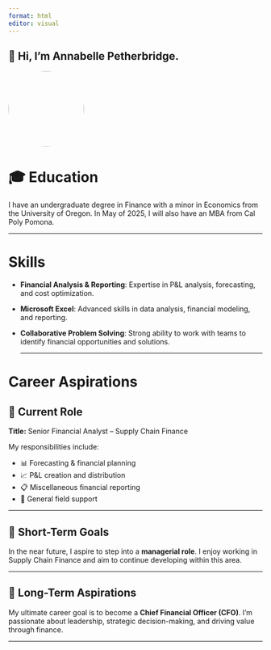```yaml
---
format: html
editor: visual
---
```


## 👋 Hi, I'm Annabelle Petherbridge.

[![](Annabelle-Photo.jpg){style="border-radius: 50%;" width="150"}](Annabelle-Photo.jpg)

# 🎓 Education

I have an undergraduate degree in Finance with a minor in Economics from the University of Oregon. In May of 2025, I will also have an MBA from Cal Poly Pomona.

------------------------------------------------------------------------

# Skills

-   **Financial Analysis & Reporting**: Expertise in P&L analysis, forecasting, and cost optimization.

-   **Microsoft Excel**: Advanced skills in data analysis, financial modeling, and reporting.

-   **Collaborative Problem Solving**: Strong ability to work with teams to identify financial opportunities and solutions.

    ------------------------------------------------------------------------

# Career Aspirations

## 💼 Current Role

**Title:** Senior Financial Analyst – Supply Chain Finance

My responsibilities include:

-   📊 Forecasting & financial planning\
-   📈 P&L creation and distribution\
-   📋 Miscellaneous financial reporting\
-   🤝 General field support

------------------------------------------------------------------------

## 🎯 Short-Term Goals

In the near future, I aspire to step into a **managerial role**. I enjoy working in Supply Chain Finance and aim to continue developing within this area.

------------------------------------------------------------------------

## 🌟 Long-Term Aspirations

My ultimate career goal is to become a **Chief Financial Officer (CFO)**. I’m passionate about leadership, strategic decision-making, and driving value through finance.

------------------------------------------------------------------------
